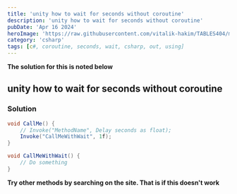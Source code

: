 ```yaml
---
title: 'unity how to wait for seconds without coroutine'
description: 'unity how to wait for seconds without coroutine'
pubDate: 'Apr 16 2024'
heroImage: 'https://raw.githubusercontent.com/vitalik-hakim/TABLES404/main/error_b/c%23.png'
category: 'csharp'
tags: [c#, coroutine, seconds, wait, csharp, out, using]
---
```


**The solution for this is noted below**

## unity how to wait for seconds without coroutine

### Solution

```csharp
void CallMe() {
  	// Invoke("MethodName", Delay seconds as float);
	Invoke("CallMeWithWait", 1f);
}

void CallMeWithWait() {
	// Do something
}
```

**Try other methods by searching on the site. That is if this doesn't work**
